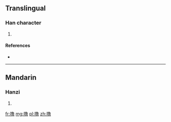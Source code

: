 {{also|擼}}
==Translingual==

===Han character===
{{Han char|rn=64|rad=手|as=12|sn=15|four=|canj=手弓田日 (QNWA), X手弓田日 (XQNWA)}}

# {{defn|Han|sort=手12}}

====References====
* {{Han ref|kx=0457.161|hdz=31961.031|uh=64B8|ud=25784}}

----

==Mandarin==

===Hanzi===
{{cmn-hanzi|tra=擼|pin=[[lǔ]] ([[lu3]])|wg=lu<sup>3</sup>}}

# {{defn|lang=cmn|sort=手12}}

[[fr:撸]]
[[mg:撸]]
[[pl:撸]]
[[zh:撸]]
